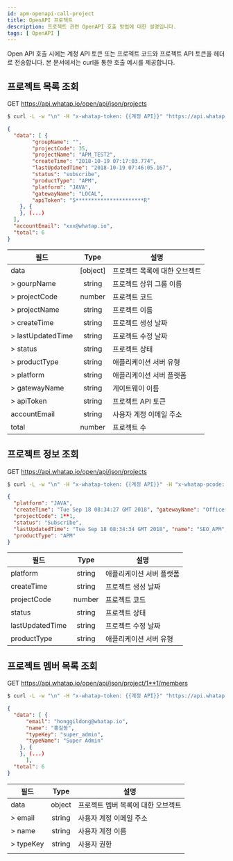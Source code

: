```yaml
---
id: apm-openapi-call-project
title: OpenAPI 프로젝트
description: 프로젝트 관련 OpenAPI 호출 방법에 대한 설명입니다.
tags: [ OpenAPI ]
---
```


Open API 호출 시에는 계정 API 토큰 또는 프로젝트 코드와 프로젝트 API 토큰을 헤더로 전송합니다. 본 문서에서는 curl을 통한 호출 예시를 제공합니다.

## 프로젝트 목록 조회

<span class='apitype'>GET</span> https://api.whatap.io/open/api/json/projects

```bash title='command'
$ curl -L -w "\n" -H "x-whatap-token: {{계정 API}}" "https://api.whatap.io/open/api/json/projects"
```

```json title='response'
{
  "data": [ {
        "groupName": "",
        "projectCode": 35,
        "projectName": "APM_TEST2",
        "createTime": "2018-10-19 07:17:03.774",
        "lastUpdatedTime": "2018-10-19 07:46:05.167",
        "status": "subscribe",
        "productType": "APM",
        "platform": "JAVA",
        "gatewayName": "LOCAL",
        "apiToken": "5**********************R"
    }, {
    }, (...)
  ],
  "accountEmail": "xxx@whatap.io",
  "total": 6
}
```

| 필드              |               Type                | 설명                          |
| ----------------- | :-------------------------------: | ----------------------------- |
| data              | <span class='api'>[object]</span> | 프로젝트 목록에 대한 오브젝트 |
| > gourpName       |  <span class='api'>string</span>  | 프로젝트 상위 그룹 이름       |
| > projectCode     |  <span class='api'>number</span>  | 프로젝트 코드                 |
| > projectName     |  <span class='api'>string</span>  | 프로젝트 이름                 |
| > createTime      |  <span class='api'>string</span>  | 프로젝트 생성 날짜            |
| > lastUpdatedTime |  <span class='api'>string</span>  | 프로젝트 수정 날짜            |
| > status          |  <span class='api'>string</span>  | 프로젝트 상태                 |
| > productType     |  <span class='api'>string</span>  | 애플리케이션 서버 유형                     |
| > platform        |  <span class='api'>string</span>  | 애플리케이션 서버 플랫폼      |
| > gatewayName     |  <span class='api'>string</span>  | 게이트웨이 이름               |
| > apiToken        |  <span class='api'>string</span>  | 프로젝트 API 토큰             |
| accountEmail      |  <span class='api'>string</span>  | 사용자 계정 이메일 주소       |
| total             |  <span class='api'>number</span>  | 프로젝트 수                   |

## 프로젝트 정보 조회

<span class='apitype'>GET</span> https://api.whatap.io/open/api/json/projects

```bash title='command'
$ curl -L -w "\n" -H "x-whatap-token: {{계정 API}}" -H "x-whatap-pcode: {{프로젝트 코드}}" "https://api.whatap.io/open/api/json/project"
```

```json title='response'
{
  "platform": "JAVA",
  "createTime": "Tue Sep 18 08:34:27 GMT 2018", "gatewayName": "Office-OTE",
  "projectCode": 1**1,
  "status": "Subscribe",
  "lastUpdatedTime": "Tue Sep 18 08:34:34 GMT 2018", "name": "SEO_APM",
  "productType": "APM"
}
```

| 필드            |              Type               | 설명                     |
| --------------- | :-----------------------------: | ------------------------ |
| platform        | <span class='api'>string</span> | 애플리케이션 서버 플랫폼 |
| createTime      | <span class='api'>string</span> | 프로젝트 생성 날짜       |
| projectCode     | <span class='api'>number</span> | 프로젝트 코드            |
| status          | <span class='api'>string</span> | 프로젝트 상태            |
| lastUpdatedTime | <span class='api'>string</span> | 프로젝트 수정 날짜       |
| productType     | <span class='api'>string</span> | 애플리케이션 서버 유형   |


## 프로젝트 멤버 목록 조회

<span class='apitype'>GET</span> https://api.whatap.io/open/api/json/project/1**1/members

```bash title='command'
$ curl -L -w "\n" -H "x-whatap-token: {{계정 API}}" "https://api.whatap.io/open/api/json/project/1**1/members"
```

```json title='response'
{
  "data": [ {
      "email": "honggildong@whatap.io",
      "name": "홍길동",
      "typeKey": "super_admin",
      "typeName": "Super Admin"
    }, {
    }, (...)
      ],
  "total": 6
}
```

| 필드      |              Type               | 설명                               |
| --------- | :-----------------------------: | ---------------------------------- |
| data      | <span class='api'>object</span> | 프로젝트 멤버 목록에 대한 오브젝트 |
| > email   | <span class='api'>string</span> | 사용자 계정 이메일 주소            |
| > name    | <span class='api'>string</span> | 사용자 계정 이름                   |
| > typeKey | <span class='api'>string</span> | 사용자 권한                        |
|           |                                 |                                    |